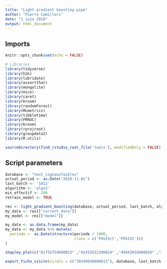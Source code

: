 ```yaml
---
title: "Light gradient boosting pipe"
author: "Pierre Camilleri"
date: "1 juin 2018"
output: html_document
---
```


## Imports
```r
knitr::opts_chunk$set(echo = FALSE)

# Libraries
library(tidyverse)
library(h2o)
library(lubridate)
library(assertthat)
library(mongolite)
library(mice)
library(caret)
library(broom)
library(randomForest)
library(MLmetrics)
library(tibbletime)
library(PRROC)
library(broom)
library(rprojroot)
library(groupdata2)
library(R.utils)

sourceDirectory(find_rstudio_root_file('tools'), modifiedOnly = FALSE)
```

## Script parameters
```r
database <- "test_signauxfaibles"
actual_period <- as.Date("2018-11-01")
last_batch <- '1812'
algorithm <- 'algo2'
min_effectif <- 200
retrain_model <- TRUE
```

```r
res <- light_gradient_boosting(database, actual_period, last_batch, algorithm, min_effectif, retrain_model = retrain_model)
my_data <- res[["current_data"]]
my_model <- res[["model"]]
```

```r
my_data <- as.data.frame(my_data)
my_data <- my_data %>% mutate(
  periode =  as.Date(structure(periode / 1000, 
                               class = c('POSIXct','POSIXt')))
)
```

```r
shapley_plot(c("81755759800023" ,"82452612300024" ,"49442016900026" ,"34323685700045" ,"64282087200025" ,"87695038700020" ,"40256514700020" ,"35342749500018" ,"40207811700015" ,"83063258400017"), my_data, my_model, batch = last_batch)
```

```r
export_fiche_visite(sirets = c("39249938000013"), database, last_batch, with_urssaf = TRUE)
```
